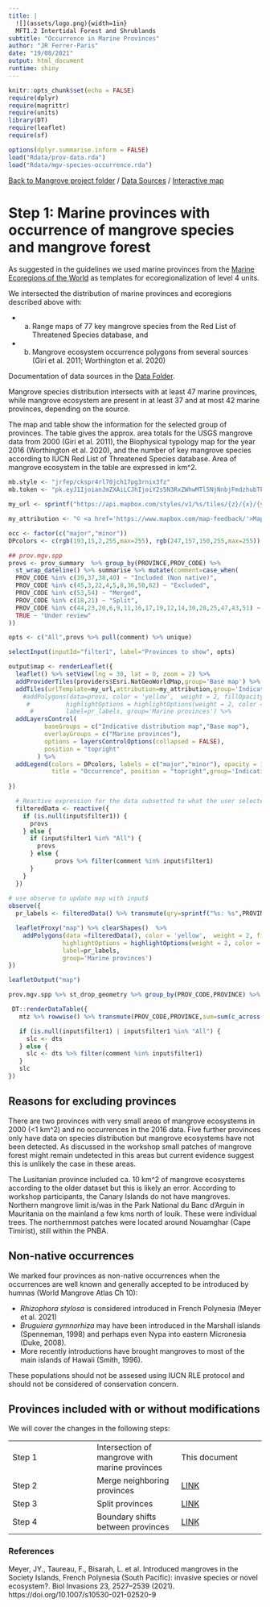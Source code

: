 ```yaml
---
title: |
  ![](assets/logo.png){width=1in}
  MFT1.2 Intertidal Forest and Shrublands
subtitle: "Occurrence in Marine Provinces"
author: "JR Ferrer-Paris"
date: "19/08/2021"
output: html_document
runtime: shiny
---
```


```r
knitr::opts_chunk$set(echo = FALSE)
require(dplyr)
require(magrittr)
require(units)
library(DT)
require(leaflet)
require(sf)

options(dplyr.summarise.inform = FALSE)
load("Rdata/prov-data.rda")
load("Rdata/mgv-species-occurrence.rda")

```
[Back to Mangrove project folder](/Mangroves/) / [Data Sources](/MangrovesData/) / [Interactive map](/MangrovesMap/)

# Step 1: Marine provinces with occurrence of mangrove species and mangrove forest

As suggested in the guidelines we used marine provinces from the [Marine Ecoregions of the World](/MangrovesData/MEOW-ecoregions.Rmd) as templates for ecoregionalization of level 4 units.

We intersected the distribution of marine provinces and ecoregions described above with:

- a) Range maps of 77 key mangrove species from the Red List of Threatened Species database, and
- b) Mangrove ecosystem occurrence polygons from several sources (Giri et al. 2011; Worthington et al. 2020)

Documentation of data sources in the [Data Folder](/MangrovesData/).

Mangrove species distribution intersects with at least 47 marine provinces, while mangrove ecosystem are present in at least 37 and at most 42 marine provinces, depending on the source.

The map and table show the information for the selected group of provinces. The table gives the approx. area totals for the USGS mangrove data from 2000 (Giri et al. 2011), the Biophysical typology map for the year 2016 (Worthington et al. 2020), and the number of key mangrove species according to IUCN Red List of Threatened Species database. Area of mangrove ecosystem in the table are expressed in km^2.


```r
mb.style <- "jrfep/ckspr4rl70jch17pg3rnix3fz"
mb.token <- "pk.eyJ1IjoianJmZXAiLCJhIjoiY2s5N3RxZWhwMTl5NjNnbjFmdzhubTFjdiJ9.KFBzgxBPjKnERRfR9awR_g"

my_url <- sprintf("https://api.mapbox.com/styles/v1/%s/tiles/{z}/{x}/{y}?access_token=%s",mb.style,mb.token)

my_attribution <- "© <a href='https://www.mapbox.com/map-feedback/'>Mapbox</a> CC-BY-4.0 <a href='https://global-ecosystems.org/explore/groups/MFT1.2'>IUCN Global Ecosystem Typology</a>"

occ <- factor(c("major","minor"))
DPcolors <- c(rgb(193,15,2,255,max=255), rgb(247,157,150,255,max=255))

## prov.mgv.spp
provs <- prov_summary  %>% group_by(PROVINCE,PROV_CODE) %>% 
  st_wrap_dateline() %>% summarise %>% mutate(comment=case_when(
  PROV_CODE %in% c(39,37,38,40) ~ "Included (Non native)",
  PROV_CODE %in% c(45,3,22,4,5,8,36,50,62) ~ "Excluded",
  PROV_CODE %in% c(53,54) ~ "Merged",
  PROV_CODE %in% c(18,21) ~ "Split",
  PROV_CODE %in% c(44,23,20,6,9,11,16,17,19,12,14,30,28,25,47,43,51) ~ "Included",
  TRUE ~ "Under review"
))

opts <- c("All",provs %>% pull(comment) %>% unique)

selectInput(inputId="filter1", label="Provinces to show", opts)

output$map <- renderLeaflet({
  leaflet() %>% setView(lng = 30, lat = 0, zoom = 2) %>%
  addProviderTiles(providers$Esri.NatGeoWorldMap,group='Base map') %>%
  addTiles(urlTemplate=my_url,attribution=my_attribution,group='Indicative distribution map') %>%  
    #addPolygons(data=provs, color = 'yellow',  weight = 2, fillOpacity = 0.15,
     #          highlightOptions = highlightOptions(weight = 2, color = 'black'),
      #         label=pr_labels, group='Marine provinces') %>%
  addLayersControl(
          baseGroups = c("Indicative distribution map","Base map"),
          overlayGroups = c("Marine provinces"),
          options = layersControlOptions(collapsed = FALSE),
          position = "topright"
        ) %>%
  addLegend(colors = DPcolors, labels = c("major","minor"), opacity = 1.0,
            title = "Occurrence", position = "topright",group='Indicative distribution map')
  
})

  # Reactive expression for the data subsetted to what the user selected
  filteredData <- reactive({
    if (is.null(input$filter1)) {
      provs
    } else {
      if (input$filter1 %in% "All") {
        provs
      } else {
             provs %>% filter(comment %in% input$filter1)
      }
    }
  })
  
# use observe to update map with input$
observe({
  pr_labels <- filteredData() %>% transmute(qry=sprintf("%s: %s",PROVINCE,comment)) %>% pull(qry)  %>% lapply(htmltools::HTML) %>% unlist

  leafletProxy("map") %>% clearShapes()  %>%  
    addPolygons(data =filteredData(), color = 'yellow',  weight = 2, fillOpacity = 0.15,
               highlightOptions = highlightOptions(weight = 2, color = 'black'),
               label=pr_labels, 
               group='Marine provinces')
})

leafletOutput("map")
```



```r

prov.mgv.spp %>% st_drop_geometry %>% group_by(PROV_CODE,PROVINCE) %>% summarise(across(Dolichandrone.spathacea:Ceriops.australis, max)) -> mtz

 DT::renderDataTable({
   mtz %>% rowwise() %>% transmute(PROV_CODE,PROVINCE,sum=sum(c_across(Dolichandrone.spathacea:Ceriops.australis))) %>% full_join(prov_summary,by=c('PROV_CODE','PROVINCE'))  %>% transmute(PROVINCE,`Area 2020`=area_2020 %>% set_units('km^2') %>% round(2),`Area 2016`=radius %>% set_units('m^2') %>% set_units('km^2') %>%  round(2),`Mangrove species`=sum) %>% full_join(st_drop_geometry(filteredData()),by=c('PROV_CODE','PROVINCE'))-> dts

   if (is.null(input$filter1) | input$filter1 %in% "All") {
     slc <- dts
   } else {
     slc <- dts %>% filter(comment %in% input$filter1)
   }
   slc
})
```

## Reasons for excluding provinces

There are two provinces with very small areas of mangrove ecosystems in 2000 (<1 km^2) and no occurrences in the 2016 data.  Five further provinces only have data on species distribution but mangrove ecosystems have not been detected. As discussed in the workshop small patches of mangrove forest might remain undetected in this areas but current evidence suggest this is unlikely the case in these areas.

The Lusitanian province included ca. 10 km^2  of mangrove ecosystems according to the older dataset but this is likely an error. According to workshop participants, the Canary Islands do not have mangroves. Northern mangrove limit is/was in the Park National du Banc d'Arguin  in Mauritania on the mainland a few kms north of Iouik. These were individual trees. The northernmost patches were located around Nouamghar (Cape Timirist), still within the PNBA.

## Non-native occurrences

We marked four provinces as non-native occurrences when the occurrences are well known and generally accepted to be introduced by humnas (World Mangrove Atlas Ch 10):

- _Rhizophora stylosa_ is considered introduced in French Polynesia (Meyer et al. 2021)
- _Bruguiera gymnorhiza_ may have been introduced in the Marshall islands (Spenneman, 1998) and perhaps even Nypa into eastern Micronesia (Duke, 2008). 
- More recently introductions have brought mangroves to most of the main islands of Hawaii (Smith, 1996).

These populations should not be assesed using IUCN RLE protocol and should not be considered of  conservation concern. 

## Provinces included with or without modifications

We will cover the changes in the following steps:


|  | |  |
|---|---|---|
|Step 1| Intersection of mangrove with marine provinces | This document
|Step 2| Merge neighboring provinces | [LINK](Step-2-merge-provinces.Rmd)
|Step 3| Split provinces | [LINK](Step-3-split-provinces.Rmd)
|Step 4| Boundary shifts between provinces | [LINK](Step-4-shift-borders.Rmd)


### References

Meyer, JY., Taureau, F., Bisarah, L. et al. Introduced mangroves in the Society Islands, French Polynesia (South Pacific): invasive species or novel ecosystem?. Biol Invasions 23, 2527–2539 (2021). https://doi.org/10.1007/s10530-021-02520-9
